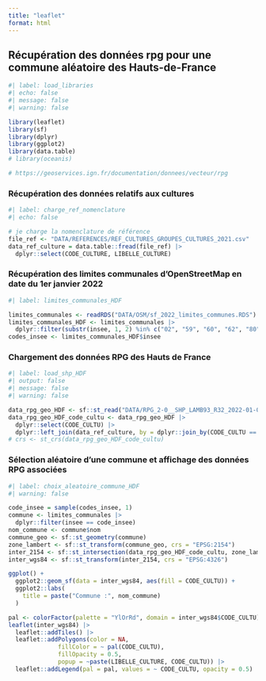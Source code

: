 ```yaml
---
title: "leaflet"
format: html
---
```


## Récupération des données rpg pour une commune aléatoire des Hauts-de-France

```r
#| label: load_libraries
#| echo: false
#| message: false
#| warning: false

library(leaflet)
library(sf)
library(dplyr)
library(ggplot2)
library(data.table)
# library(oceanis)

# https://geoservices.ign.fr/documentation/donnees/vecteur/rpg

```

### Récupération des données relatifs aux cultures

```r
#| label: charge_ref_nomenclature
#| echo: false

# je charge la nomenclature de référence
file_ref <- "DATA/REFERENCES/REF_CULTURES_GROUPES_CULTURES_2021.csv"
data_ref_culture = data.table::fread(file_ref) |> 
  dplyr::select(CODE_CULTURE, LIBELLE_CULTURE)

```

### Récupération des limites communales d'OpenStreetMap en date du 1er janvier 2022 

```r
#| label: limites_communales_HDF

limites_communales <- readRDS("DATA/OSM/sf_2022_limites_communes.RDS")
limites_communales_HDF <- limites_communales |> 
  dplyr::filter(substr(insee, 1, 2) %in% c("02", "59", "60", "62", "80"))
codes_insee <- limites_communales_HDF$insee 

```

### Chargement des données RPG des Hauts de France

```r
#| label: load_shp_HDF
#| output: false
#| message: false
#| warning: false

data_rpg_geo_HDF <- sf::st_read("DATA/RPG_2-0__SHP_LAMB93_R32_2022-01-01/PARCELLES_GRAPHIQUES.shp")
data_rpg_geo_HDF_code_cultu <- data_rpg_geo_HDF |> 
  dplyr::select(CODE_CULTU) |> 
  dplyr::left_join(data_ref_culture, by = dplyr::join_by(CODE_CULTU == CODE_CULTURE))
# crs <- st_crs(data_rpg_geo_HDF_code_cultu) 

```

### Sélection aléatoire d'une commune et affichage des données RPG associées

```r
#| label: choix_aleatoire_commune_HDF
#| warning: false

code_insee = sample(codes_insee, 1)
commune <- limites_communales |> 
  dplyr::filter(insee == code_insee)
nom_commune <- commune$nom
commune_geo <- sf::st_geometry(commune)
zone_lambert <- sf::st_transform(commune_geo, crs = "EPSG:2154")
inter_2154 <- sf::st_intersection(data_rpg_geo_HDF_code_cultu, zone_lambert)
inter_wgs84 <- sf::st_transform(inter_2154, crs = "EPSG:4326")

ggplot() + 
  ggplot2::geom_sf(data = inter_wgs84, aes(fill = CODE_CULTU)) +
  ggplot2::labs(
    title = paste("Commune :", nom_commune)
  )

pal <- colorFactor(palette = "YlOrRd", domain = inter_wgs84$CODE_CULTU)
leaflet(inter_wgs84) |> 
  leaflet::addTiles() |> 
  leaflet::addPolygons(color = NA, 
              fillColor = ~ pal(CODE_CULTU), 
              fillOpacity = 0.5,
              popup = ~paste(LIBELLE_CULTURE, CODE_CULTU)) |> 
  leaflet::addLegend(pal = pal, values = ~ CODE_CULTU, opacity = 0.5)

```
